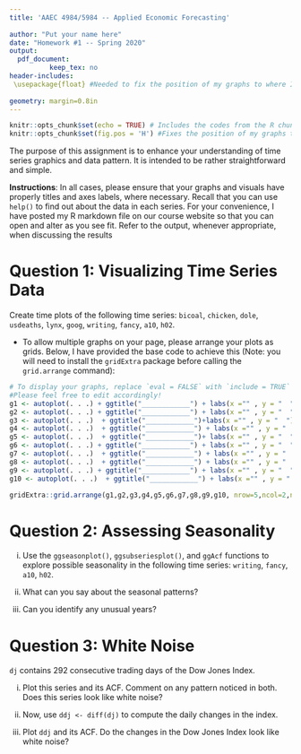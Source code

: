 ```yaml
---
title: 'AAEC 4984/5984 -- Applied Economic Forecasting'
        
author: "Put your name here"
date: "Homework #1 -- Spring 2020"
output: 
  pdf_document:
          keep_tex: no
header-includes:
 \usepackage{float} #Needed to fix the position of my graphs to where I included them in the document
 
geometry: margin=0.8in
---
```


```r
knitr::opts_chunk$set(echo = TRUE) # Includes the codes from the R chunks by default
knitr::opts_chunk$set(fig.pos = 'H') #Fixes the position of my graphs to where I included them in the document
```
The purpose of this assignment is to enhance your understanding of time series graphics and data pattern. It is intended to be rather straightforward and simple.

**Instructions**: In all cases, please ensure that your graphs and visuals have properly titles and axes labels, where necessary. Recall that you can use `help()` to find out about the data in each series. For your convenience, I have posted my R markdown file on our course website so that you can open and alter as you see fit. Refer to the output, whenever appropriate, when discussing the results

# Question 1: Visualizing Time Series Data

Create time plots of the following time series: `bicoal`, `chicken`, `dole`, `usdeaths`, `lynx`, `goog`, `writing`, `fancy`, `a10`, `h02`. 

- To allow multiple graphs on your page, please arrange your plots as grids. Below, I have provided the base code to achieve this (Note: you will need to install the `gridExtra` package before calling the `grid.arrange` command):

```r
# To display your graphs, replace `eval = FALSE` with `include = TRUE`
#Please feel free to edit accordingly!
g1 <- autoplot(. . .) + ggtitle("____________") + labs(x ="" , y = "  ")
g2 <- autoplot(. . .) + ggtitle("____________") + labs(x ="" , y = "  ")
g3 <- autoplot(. . .)  + ggtitle("____________")+labs(x ="" , y = "  ")
g4 <- autoplot(. . .)  + ggtitle("____________") + labs(x ="" , y = "  ")
g5 <- autoplot(. . .)  + ggtitle("____________")+ labs(x ="" , y = "  ")
g6 <- autoplot(. . .) + ggtitle("____________") + labs(x ="" , y = "  ")
g7 <- autoplot(. . .)  + ggtitle("____________") + labs(x ="" , y = "  ")
g8 <- autoplot(. . .)  + ggtitle("____________") + labs(x ="" , y = "  ")
g9 <- autoplot(. . .) + ggtitle("____________") + labs(x ="" , y = "  ")
g10 <- autoplot(. . .)  + ggtitle("____________") + labs(x ="" , y = "  ")

gridExtra::grid.arrange(g1,g2,g3,g4,g5,g6,g7,g8,g9,g10, nrow=5,ncol=2,newpage=TRUE)
```


# Question 2: Assessing Seasonality

i. Use the `ggseasonplot()`, `ggsubseriesplot()`, and `ggAcf`\footnote{It might be useful to set the max lag in the ACF to 36 so that you can see a fair bit of the patterns in the correlogram.} functions to explore possible seasonality in the following time series: `writing`, `fancy`, `a10`, `h02`.

ii. What can you say about the seasonal patterns?

iii. Can you identify any unusual years?

# Question 3: White Noise

`dj` contains 292 consecutive trading days of the Dow Jones Index. 

i. Plot this series and its ACF. Comment on any pattern noticed in both. Does this series look like white noise?

ii. Now, use `ddj <- diff(dj)` to compute the daily changes in the index. 

iii. Plot `ddj` and its ACF. Do the changes in the Dow Jones Index look like white noise?
